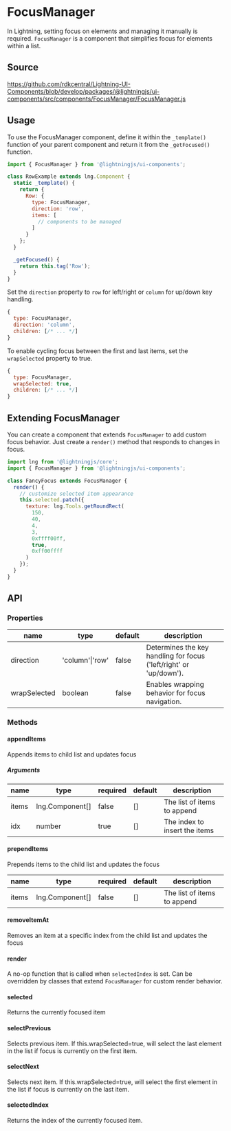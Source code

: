 ﻿<!--
  Copyright 2023 Comcast Cable Communications Management, LLC

  Licensed under the Apache License, Version 2.0 (the "License");
  you may not use this file except in compliance with the License.
  You may obtain a copy of the License at

  http://www.apache.org/licenses/LICENSE-2.0

  Unless required by applicable law or agreed to in writing, software
  distributed under the License is distributed on an "AS IS" BASIS,
  WITHOUT WARRANTIES OR CONDITIONS OF ANY KIND, either express or implied.
  See the License for the specific language governing permissions and
  limitations under the License.

  SPDX-License-Identifier: Apache-2.0
-->


# FocusManager

In Lightning, setting focus on elements and managing it manually is required. `FocusManager` is a component that simplifies focus for elements within a list.

## Source

https://github.com/rdkcentral/Lightning-UI-Components/blob/develop/packages/@lightningjs/ui-components/src/components/FocusManager/FocusManager.js

## Usage

To use the FocusManager component, define it within the `_template()` function of your parent component and return it from the `_getFocused()` function.

```js
import { FocusManager } from '@lightningjs/ui-components';

class RowExample extends lng.Component {
  static _template() {
    return {
      Row: {
        type: FocusManager,
        direction: 'row',
        items: [
          // components to be managed
        ]
      }
    };
  }

  _getFocused() {
    return this.tag('Row');
  }
}
```

<Canvas>
  <Story id="navigation-focusmanager--rows" />
</Canvas>

Set the `direction` property to `row` for left/right or `column` for up/down key handling.

```js
{
  type: FocusManager,
  direction: 'column',
  children: [/* ... */]
}
```

<Canvas>
  <Story id="navigation-focusmanager--columns" />
</Canvas>

To enable cycling focus between the first and last items, set the `wrapSelected` property to true.

```js
{
  type: FocusManager,
  wrapSelected: true,
  children: [/* ... */]
}
```

<Canvas>
  <Story id="navigation-focusmanager--wrap-selected" />
</Canvas>

## Extending FocusManager

You can create a component that extends `FocusManager` to add custom focus behavior. Just create a `render()` method that responds to changes in focus.

```js
import lng from '@lightningjs/core';
import { FocusManager } from '@lightningjs/ui-components';

class FancyFocus extends FocusManager {
  render() {
    // customize selected item appearance
    this.selected.patch({
      texture: lng.Tools.getRoundRect(
        150,
        40,
        4,
        3,
        0xffff00ff,
        true,
        0xff00ffff
      )
    });
  }
}
```

<Canvas>
  <Story id="navigation-focusmanager--column-with-rows" />
</Canvas>

## API

### Properties

| name         | type            | default | description                                                        |
| ------------ | --------------- | ------- | ------------------------------------------------------------------ |
| direction    | 'column'\|'row' | false   | Determines the key handling for focus ('left/right' or 'up/down'). |
| wrapSelected | boolean         | false   | Enables wrapping behavior for focus navigation.                    |

### Methods

#### appendItems

Appends items to child list and updates focus

##### Arguments

| name  | type                                                    | required | default | description                   |
| ----- | ------------------------------------------------------- | -------- | ------- | ----------------------------- |
| items | <DocsLink id="lng.Component">lng.Component[]</DocsLink> | false    | []      | The list of items to append   |
| idx   | number                                                  | true     | []      | The index to insert the items |

#### prependItems

Prepends items to the child list and updates the focus

| name  | type                                                    | required | default | description                 |
| ----- | ------------------------------------------------------- | -------- | ------- | --------------------------- |
| items | <DocsLink id="lng.Component">lng.Component[]</DocsLink> | false    | []      | The list of items to append |

#### removeItemAt

Removes an item at a specific index from the child list and updates the focus

#### render

A no-op function that is called when `selectedIndex` is set. Can be overridden by classes that extend `FocusManager` for custom render behavior.

#### selected

Returns the currently focused item

#### selectPrevious

Selects previous item. If this.wrapSelected=true, will select the last element in the list if focus is currently on the first item.

#### selectNext

Selects next item. If this.wrapSelected=true, will select the first element in the list if focus is currently on the last item.

#### selectedIndex

Returns the index of the currently focused item.
